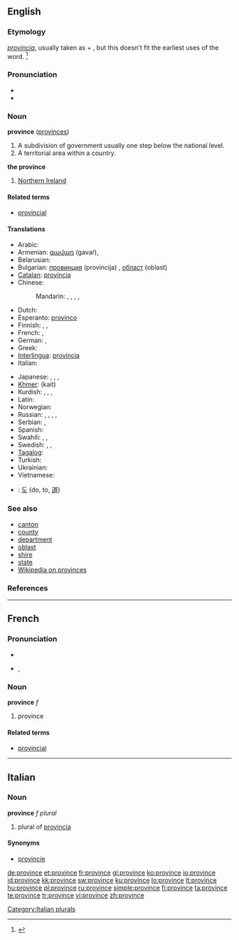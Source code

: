 ==English==
{{wikipedia|province}}
===Etymology===
{{etyl|la}} ''[[provincia]]'', usually taken as {{term|pro||before}} + {{term|vinco|vincere|win|lang=la}}, but this doesn't fit the earliest uses of the word. <ref>{{R:Online Etymology Dictionary|province}}</ref>

===Pronunciation===
* {{IPA|/pɹɒvins/}}
* {{audio|en-us-province.ogg|Audio (US)}}

===Noun===
'''province''' ([[provinces]])

# A subdivision of government usually one step below the national level.
# A territorial area within a country.

'''the province'''
# {{British}} [[Northern Ireland]]

====Related terms====
* [[provincial]]

====Translations====
{{trans-top|A subdivision of government usually one step below the national level}}
* Arabic: {{t|ar|ولاية|f|tr=wilaaya|sc=Arab}}
* Armenian: [[գավառ]] (gavaŕ),  {{t-|hy|նահանգ|tr=nahang|sc=Armn|xs=Armenian}}
* Belarusian: {{t|be|вобласць|f|tr=vóblasc’|sc=Cyrl}}
* Bulgarian: [[провинция]] (provincija) {{f}}, [[област]] (oblast) {{f}}
* [[Catalan]]: [[província]] {{f}}
* Chinese:
*: Mandarin: {{t|cmn|省份|tr=shěngfèn|sc=Hani|xs=Mandarin}},  {{t-|cmn|省|tr=shěng|sc=Hani|xs=Mandarin}},  {{qualifier|Japanese prefecture}} {{t-|cmn|縣|sc=Hani|xs=Mandarin}},  {{t-|cmn|县|tr=xiàn|sc=Hani|xs=Mandarin}},  {{qualifier|state}} {{t-|cmn|州|tr=zhōu|sc=Hani|xs=Mandarin}}
* Dutch: {{t+|nl|provincie|f}}
* Esperanto: [[provinco]]
* Finnish: {{t+|fi|provinssi}}, {{t+|fi|maakunta}}, {{t+|fi|lääni}}
* French: {{t+|fr|province|f}},  {{qualifier|state}} {{t+|fr|état|m}}
* German: {{t+|de|Provinz|f}},  {{t+|de|Land|n}}
* Greek: {{t+|el|επαρχία|f|tr=eparçía|sc=Grek}}
* [[Interlingua]]: [[provincia]]
* Italian: {{t+|it|provincia|f}}
{{trans-mid}}
* Japanese: {{qualifier|prefecture}} {{t+|ja|県|tr=けん, ken|sc=Jpan}},  {{qualifier|region}} {{t+|ja|地方|tr=ちほう, chihō|sc=Jpan}},  {{qualifier|state, province}} {{t+|ja|州|tr=しゅう, shū|sc=Jpan}},  {{qualifier|Chinese province}} {{t+|ja|省|tr=しょう, shō|sc=Jpan}}
* [[Khmer]]: {{Khmr|[[ខេត្ត]]}} (kait)
* Kurdish: {{t+|ku|parêzgeh|f}}, {{t+|ku|wîlayet|f}}, {{t+|ku|eyalet|f}}, {{t+|ku|mihafize|f}}
* Latin: {{t+|la|provincia}}
* Norwegian: {{t-|no|provins|m}}
* Russian: {{qualifier|Russian oblast}} {{t+|ru|область|f|tr=óblast’|sc=Cyrl}},  {{qualifier|Russian krai}} {{t+|ru|край|m|tr=kraj|sc=Cyrl}}, {{qualifier|province}} {{t|ru|провинция|tr=províncija|sc=Cyrl}},  {{qualifier|state}} {{t+|ru|штат|m|tr=štat|sc=Cyrl}},  {{qualifier|prefecture}} {{t|ru|префектура|f|tr=prefektúra|sc=Cyrl}}
* Serbian: {{t-|sr|паланка|tr=palanka|sc=Cyrl}}, {{t-|sr|област|tr=oblast|sc=Cyrl}}
* Spanish: {{t-|es|provincia|f}}
* Swahili: {{t|sw|mkoa|xs=Swahili}},  {{t|sw|jimbo|xs=Swahili}},  {{t|sw|jimbo|xs=Swahili}}
* Swedish: {{t+|sv|provins|c}},  {{t|sv|län|n}},  {{t|sv|landskap|n}}
* [[Tagalog]]: {{t-|tl|probinsiya|xs=Tagalog}}
* Turkish: {{t+|tr|il}}
* Ukrainian: {{t|uk|область|f|tr=óblast’|sc=Cyrl}}
* Vietnamese: {{t+|vi|tỉnh|xs=Vietnamese}}
{{trans-bottom}}

{{checktrans}}
* {{ttbc|Korean}}: [[도]] (do, to, [[道]])

===See also===
* [[canton]]
* [[county]]
* [[department]]
* [[oblast]]
* [[shire]]
* [[state]]
* [[w:Province|Wikipedia on provinces]]

===References===
<references/>
----

==French==

===Pronunciation===
* {{audio|Fr-province.ogg|audio}}
* {{IPA|lang=fr|/pʁɔ.vɛ̃s/}}, {{SAMPA|/pRO.vE~s/}}

===Noun===
'''province''' ''f''

# province

====Related terms====
* [[provincial]]

----

==Italian==

===Noun===
'''province''' ''f plural''

# plural of [[provincia]]

====Synonyms====
* [[provincie]]

[[Category:Italian plurals]]

[[de:province]]
[[et:province]]
[[fr:province]]
[[gl:province]]
[[ko:province]]
[[io:province]]
[[id:province]]
[[kk:province]]
[[sw:province]]
[[ku:province]]
[[lo:province]]
[[lt:province]]
[[hu:province]]
[[pl:province]]
[[ru:province]]
[[simple:province]]
[[fi:province]]
[[ta:province]]
[[te:province]]
[[tr:province]]
[[vi:province]]
[[zh:province]]